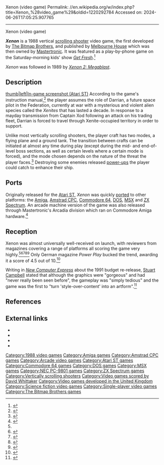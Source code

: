 Xenon (video game)
Permalink: //en.wikipedia.org/w/index.php?title=Xenon_%28video_game%29&oldid=1220292784
Accessed on: 2024-06-26T17:05:25.907765



------
Xenon (video game)
{{distinguish|Xenon (pinball)}}
{{more citations needed|date=March 2013}}
{{Infobox video game
|title = Xenon
|image = File:Xenon_Amiga_Cover_art.jpg
|caption = Amiga Cover art
|developer = [[The Bitmap Brothers]]
|publisher = [[Krome Studios Melbourne|Melbourne House]]
|designer =
|engine =
|released = 1988
|genre = [[Shoot 'em up#Scrolling shooters|Vertically scrolling shooter]]
|modes = [[Single-player video game|Single-player]]
|platforms = [[Amiga]], [[Amstrad CPC]],  [[Arcade game|Arcade]], [[Atari ST]], [[Commodore 64]], [[DOS]], [[MSX]], [[ZX Spectrum]]
}}

{{Video game reviews
|CRASH = 84% <ref name="Crash" />
|CVG = 9/10 <ref name="CVG" />
|YSinclair = 9/10 <ref name="YS" />
| rev1       = ''[[ACE (games magazine)|ACE]]''
| rev1Score  = 869/1000 <ref name="ACE" />
| rev2       = ''[[Atari ST User]]''
| rev2Score  = 10/10 <ref name="AtariSTUser" />
| rev3       = ''Power Play''
| rev3Score  = 4.5/10 <ref name="PowerPlay" />}}

'''''Xenon''''' is a 1988 vertical [[Shoot 'em up#Scrolling shooters|scrolling shooter]] video game, the first developed by [[The Bitmap Brothers]], and published by [[Krome Studios Melbourne|Melbourne House]] which was then owned by [[Mastertronic]]. It was featured as a play-by-phone game on the Saturday-morning kids' show ''[[Get Fresh]]''.<ref>{{cite web|url=http://www.bitmap-brothers.co.uk/our-games/past/xenon.htm |title=Xenon |publisher=The Bitmap Brothers |access-date=2009-08-19}}</ref>

''Xenon'' was followed in 1989 by ''[[Xenon 2: Megablast]]''.

==Description==
[[image:Xenon in-game screenshot (Atari ST).png|thumb|left|In-game screenshot (Atari ST)]]
According to the game's instruction manual,<ref>{{cite web |last1=Lemon |first1=Kim |title=Xenon - Manual |url=http://www.lemonamiga.com/games/docs.php?id=1835 |website=Lemon Amiga |access-date=19 June 2018}}</ref> the player assumes the role of Darrian, a future space pilot in the Federation, currently at war with a mysterious and violent alien species called the ''Xenites'' that has lasted a decade. In response to a mayday transmission from Captain Xod following an attack on his trading fleet, Darrian is forced to travel through Xenite-occupied territory in order to support.

Unlike most vertically scrolling shooters, the player craft has two modes, a flying plane and a ground tank. The transition between crafts can be initiated at almost any time during play (except during the mid- and end-of-level boss sections, as well as certain levels where a certain mode is forced), and the mode chosen depends on the nature of the threat the player faces.<ref name="CVG">{{cite news |last1=Lacey |first1=Eugene |title=Xenon |url=https://archive.org/stream/cvg-magazine-077/CVG_077_Mar_1988#page/n17/mode/2up |access-date=19 June 2018 |work=[[Computer and Video Games]] |issue=77 |publisher=EMAP |date=March 1988}}</ref> Destroying some enemies released [[power-up]]s the player could catch to enhance their ship.

==Ports==
Originally released for the [[Atari ST]], ''Xenon'' was quickly [[porting|ported]] to other platforms: the [[Amiga]], [[Amstrad CPC]], [[Commodore 64]], [[DOS]], [[MSX]] and [[ZX Spectrum]].
An arcade machine version of the game was also released through Mastertronic's Arcadia division which ran on Commodore Amiga hardware.<ref name="MobyGames">{{cite web |url=https://www.mobygames.com/game/xenon |title=Xenon |website=[[MobyGames]] |access-date=9 August 2018 |archive-url=https://web.archive.org/web/20180118011340/https://www.mobygames.com/game/xenon |archive-date=18 January 2018}}</ref>

==Reception==
{{Video game reviews
| award1Pub = ''Sinclair User''
| award1 = SU Classic
| award2Pub = ''Your Sinclair''
| award2 = Megagame
}}
Xenon was almost universally well-received on launch, with reviewers from magazines covering a range of platforms all scoring the game very highly.<ref name="CVG" /><ref name="AtariSTUser">{{cite journal |title=The Ultimate Arcade Game|last= Waddilove|first=Roland |journal=[[Atari ST User]] |date=May 1988 |page=42 |url=http://www.atarimania.com/mags/hi_res/atari-st-user-vol-03-issue-03_42.jpg|archive-url= https://web.archive.org/web/20160216184309/http://www.atarimania.com/mags/hi_res/atari-st-user-vol-03-issue-03_42.jpg|archive-date= 2016-02-16}}</ref><ref name="YS">{{cite journal |title=Xenon|journal=[[Your Sinclair]] |issue=40  |date=April 1989 |page=50 |url=https://archive.org/stream/your-sinclair-40/YourSinclair_40_Apr_1989#page/n49}}</ref><ref name="Crash">{{cite journal |title=Xenon|last=King  |first=Phil |journal=[[Crash (magazine)|Crash]] |issue=62  |date=March 1989 |page=17 |url=https://archive.org/stream/crash-magazine-62/Crash_62_Mar_1989#page/n15}}</ref><ref name="ACE">{{cite journal |title=Xenon|last= Smith|first=Andy |journal=[[ACE (games magazine)|ACE]] |issue=7  |date=April 1988 |page=53 |url=https://archive.org/stream/ace-magazine-07/ACE_Issue_07_1988_Apr#page/n52/mode/1up}}</ref> Only German magazine ''Power Play'' bucked the trend, awarding it a score of 4.5 out of 10.<ref name="PowerPlay">{{cite journal |title=Xenon|journal=Power Play |url=https://www.kultpower.de/powerplay_testbericht_extern.php3?im=xenon.jpg}}</ref>

Writing in ''[[New Computer Express]]'' about the 1991 budget re-release, [[Stuart_Campbell_(game_journalist)|Stuart Campbell]] stated that although the graphics were "gorgeous" and had "never really been seen before", the gameplay was "simply tedious" and the game was the first to "turn 'style-over-content' into an artform".<ref name='newcomputerexpress310891'>{{cite magazine |title=Here It Comes Again|magazine=New Computer Express|issue=|publisher=Future Publishing|date=31 August 1991|page=51|url=https://archive.org/details/NH2021_New_Computer_Express_Issue147.pdf/page/n49/mode/2up|author=[[Stuart_Campbell_(game_journalist)|Stuart Campbell]]|access-date=24 November 2021}}</ref>

==References==
{{Reflist}}

== External links ==
* {{Cite web |url=http://www.bitmap-brothers.co.uk/our-games/past/xenon.htm |title=The Bitmap Brothers - Xenon |archive-url=https://web.archive.org/web/20190828072012/http://www.bitmap-brothers.co.uk/our-games/past/xenon.htm |archive-date=August 28, 2019 |url-status=dead }}
* {{MobyGames |id=/xenon |name=Xenon (1988) }}
* {{WoS game |id=0005790 |name=Xenon }}
* {{Internet Archive game |id=msdos_Xenon_1988 |title=Xenon }}

{{The Bitmap Brothers}}
{{Authority control}}

[[Category:1988 video games]]
[[Category:Amiga games]]
[[Category:Amstrad CPC games]]
[[Category:Arcade video games]]
[[Category:Atari ST games]]
[[Category:Commodore 64 games]]
[[Category:DOS games]]
[[Category:MSX games]]
[[Category:NEC PC-9801 games]]
[[Category:ZX Spectrum games]]
[[Category:Vertically scrolling shooters]]
[[Category:Video games scored by David Whittaker]]
[[Category:Video games developed in the United Kingdom]]
[[Category:Science fiction video games]]
[[Category:Single-player video games]]
[[Category:The Bitmap Brothers games]]